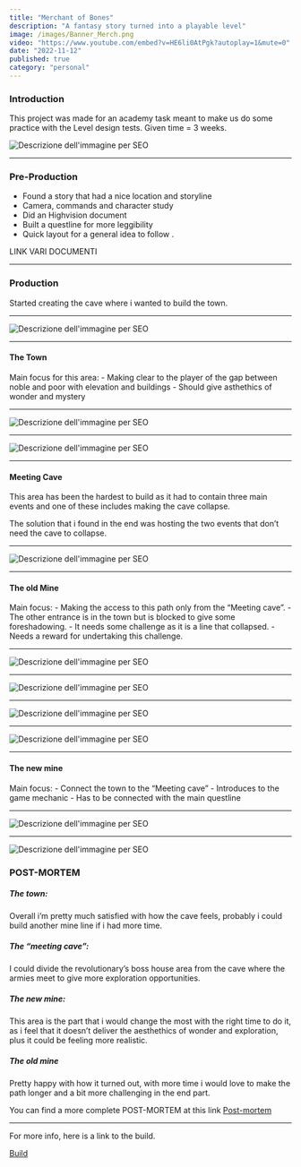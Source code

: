 ```yaml
---
title: "Merchant of Bones"
description: "A fantasy story turned into a playable level"
image: /images/Banner_Merch.png
video: "https://www.youtube.com/embed?v=HE6li0AtPgk?autoplay=1&mute=0"
date: "2022-11-12"
published: true
category: "personal"
---
```


### Introduction

This project was made for an academy task meant to make us do some practice with the Level design tests.
Given time = 3 weeks.

![Descrizione dell'immagine per SEO](/images/test_level_design.png "Test")

---

### Pre-Production

- Found a story that had a nice location and storyline
- Camera, commands and character study
- Did an Highvision document
- Built a questline for more leggibility
- Quick layout for a general idea to follow .

LINK VARI DOCUMENTI

---

### Production

Started creating the cave where i wanted to build the town.

---

![Descrizione dell'immagine per SEO](/images/Prima_Dopo_town.png "Before and after")

---

#### The Town

Main focus for this area: - Making clear to the player of the gap between noble and poor with elevation and buildings - Should give asthethics of wonder and mystery

---

![Descrizione dell'immagine per SEO](/images/Divario_Town.png "Noble and poor")

---

![Descrizione dell'immagine per SEO](/images/Wonder_town.png "Wonder")

---

#### Meeting Cave

This area has been the hardest to build as it had to contain three main events and one of these includes
making the cave collapse.

The solution that i found in the end was hosting the two events that don’t need the cave
to collapse.

---

![Descrizione dell'immagine per SEO](/images/Cave_meeting.gif "Cave entrance")

---

#### The old Mine

Main focus: - Making the access to this path only from the “Meeting cave”. - The other entrance is in the town but is blocked to give some foreshadowing. - It needs some challenge as it is a line that collapsed. - Needs a reward for undertaking this challenge.

---

![Descrizione dell'immagine per SEO](/images/Old_Mine_entrance.png "Old mine entrance")

---

![Descrizione dell'immagine per SEO](/images/Old_Mine_EntranceTown.png "Old mine entrance in town")

---

![Descrizione dell'immagine per SEO](/images/Parkour.gif "Parkour")

---

![Descrizione dell'immagine per SEO](/images/Piccone.png "Reward")

---

#### The new mine

Main focus: - Connect the town to the “Meeting cave” - Introduces to the game mechanic - Has to be connected with the main questline

---

![Descrizione dell'immagine per SEO](/images/Mechanic.gif "Game mechanic")

---

![Descrizione dell'immagine per SEO](/images/Letter.gif "Connection to storyline")

### POST-MORTEM

##### The town:

Overall i’m pretty much satisfied with how the cave feels, probably i could build another mine line
if i had more time.

##### The “meeting cave”:

I could divide the revolutionary’s boss house area from the cave where the armies meet
to give more exploration opportunities.

##### The new mine:

This area is the part that i would change the most with the right time to do it, as i feel that it
doesn’t deliver the aesthethics of wonder and exploration, plus it could be feeling more realistic.

##### The old mine

Pretty happy with how it turned out, with more time i would love to make the path longer
and a bit more challenging in the end part.

You can find a more complete POST-MORTEM at this link [Post-mortem](https://docs.google.com/document/d/1y7iQ7dLOUfkxIBeQ9ojqiEwpNRCMoy1Q/edit?usp=drive_link)

---

For more info, here is a link to the build.

[Build](https://drive.google.com/file/d/1Tcpdw3-0fJKHPWC-G8blhK1WwcyO20FC/view?usp=drive_link)
